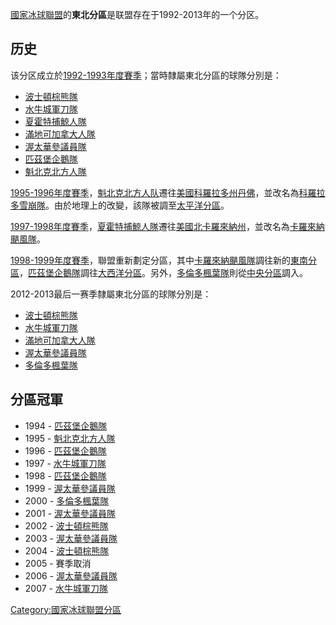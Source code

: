 [[國家冰球聯盟|國家冰球聯盟]]的'''東北分區'''是联盟存在于1992-2013年的一个分区。
==历史==
该分区成立於[[1992-1993年度賽季|1992-1993年度賽季]]；當時隸屬東北分區的球隊分別是：

* [[波士頓棕熊隊|波士頓棕熊隊]]
* [[水牛城軍刀隊|水牛城軍刀隊]]
* [[夏霍特捕鯨人隊|夏霍特捕鯨人隊]]
* [[滿地可加拿大人隊|滿地可加拿大人隊]]
* [[渥太華參議員隊|渥太華參議員隊]]
* [[匹茲堡企鵝隊|匹茲堡企鵝隊]]
* [[魁北克北方人隊|魁北克北方人隊]]

[[1995-1996年度賽季|1995-1996年度賽季]]，[[魁北克北方人队|魁北克北方人队]]遷往[[美國|美國]][[科羅拉多州|科羅拉多州]][[丹佛|丹佛]]，並改名為[[科羅拉多雪崩隊|科羅拉多雪崩隊]]。由於地理上的改變，該隊被調至[[太平洋分區|太平洋分區]]。

[[1997-1998年度賽季|1997-1998年度賽季]]，[[夏霍特捕鯨人隊|夏霍特捕鯨人隊]]遷往[[美國|美國]][[北卡羅來納州|北卡羅來納州]]，並改名為[[卡羅來納颶風隊|卡羅來納颶風隊]]。

[[1998-1999年度賽季|1998-1999年度賽季]]，聯盟重新劃定分區，其中[[卡羅來納颶風隊|卡羅來納颶風隊]]調往新的[[東南分區|東南分區]]，[[匹茲堡企鵝隊|匹茲堡企鵝隊]]調往[[大西洋分區|大西洋分區]]。另外，[[多倫多楓葉隊|多倫多楓葉隊]]則從[[中央分區|中央分區]]調入。

2012-2013最后一赛季隸屬東北分區的球隊分別是：

* [[波士頓棕熊隊|波士頓棕熊隊]]
* [[水牛城軍刀隊|水牛城軍刀隊]]
* [[滿地可加拿大人隊|滿地可加拿大人隊]]
* [[渥太華參議員隊|渥太華參議員隊]]
* [[多倫多楓葉隊|多倫多楓葉隊]]

== 分區冠軍 ==
* 1994 - [[匹茲堡企鵝隊|匹茲堡企鵝隊]]
* 1995 - [[魁北克北方人隊|魁北克北方人隊]]
* 1996 - [[匹茲堡企鵝隊|匹茲堡企鵝隊]]
* 1997 - [[水牛城軍刀隊|水牛城軍刀隊]]
* 1998 - [[匹茲堡企鵝隊|匹茲堡企鵝隊]]
* 1999 - [[渥太華參議員隊|渥太華參議員隊]]
* 2000 - [[多倫多楓葉隊|多倫多楓葉隊]]
* 2001 - [[渥太華參議員隊|渥太華參議員隊]]
* 2002 - [[波士頓棕熊隊|波士頓棕熊隊]]
* 2003 - [[渥太華參議員隊|渥太華參議員隊]]
* 2004 - [[波士頓棕熊隊|波士頓棕熊隊]]
* 2005 - 賽季取消 
* 2006 - [[渥太華參議員隊|渥太華參議員隊]]
* 2007 - [[水牛城軍刀隊|水牛城軍刀隊]]
{{NHL}}
[[Category:國家冰球聯盟分區|Category:國家冰球聯盟分區]]